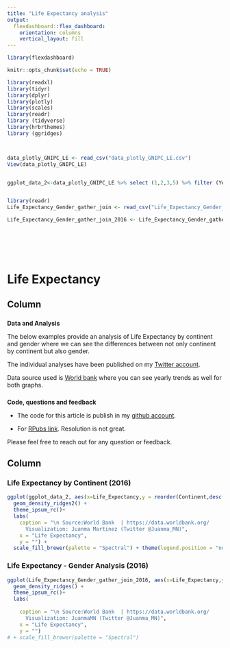 ```yaml
---
title: "Life Expectancy analysis"
output: 
  flexdashboard::flex_dashboard:
    orientation: columns
    vertical_layout: fill
---
```


```r
library(flexdashboard)

knitr::opts_chunk$set(echo = TRUE)

library(readxl)
library(tidyr)
library(dplyr)
library(plotly)
library(scales)
library(readr)
library (tidyverse)
library(hrbrthemes)
library (ggridges)



data_plotly_GNIPC_LE <- read_csv("data_plotly_GNIPC_LE.csv")
View(data_plotly_GNIPC_LE)


ggplot_data_2<-data_plotly_GNIPC_LE %>% select (1,2,3,5) %>% filter (Year == 2016 & Continent %in% c("Africa", "Asia", "Europe", "N.America", "Oceania", "S.America"))


library(readr)
Life_Expectancy_Gender_gather_join <- read_csv("Life_Expectancy_Gender_gather_join.csv")

Life_Expectancy_Gender_gather_join_2016 <- Life_Expectancy_Gender_gather_join %>%filter(Year==2016  & Continent %in% c("Africa", 
                                                                                                                       "Asia", 
                                                                                                                       "Europe", 
                                                                                                                       "N.America", 
                                                                                                                       "Oceania", 
                                                                                                                       "S.America")) 

```

Life Expectancy {data-orientation=rows}
=====================================  

Column {data-width=200, data-height=300}
-------------------------------------

###

**Data and Analysis**

The below examples provide an analysis of Life Expectancy by continent and gender where we can see the differences between not only continent by continent but also gender.


The individual analyses have been published on my [Twitter account](https://twitter.com/Juanma_MN).


Data source used is [World bank](https://data.worldbank.org/) where you can see yearly trends as well for both graphs.



###

**Code, questions and feedback**


* The code for this article is publish in my [github account](https://github.com/JuanmaMN/Flexdashboard).  

* For [RPubs link](http://rpubs.com/Juanma7/437528). Resolution is not great.




Please feel free to reach out for any question or feedback.

Column {data-width=800, data-height=700}
-------------------------------------

### Life Expectancy by Continent (2016)

```r

ggplot(ggplot_data_2, aes(x=Life_Expectancy,y = reorder(Continent,desc(Continent)), fill = Continent, group = Continent)) +
  geom_density_ridges2() +
  theme_ipsum_rc()+
  labs(
    caption = "\n Source:World Bank  | https://data.worldbank.org/
      Visualization: Juanma Martinez (Twitter @Juanma_MN)",
    x = "Life Expectancy",
    y = "") +
  scale_fill_brewer(palette = "Spectral") + theme(legend.position = "none")
```



### Life Expectancy - Gender Analysis (2016)

```r

ggplot(Life_Expectancy_Gender_gather_join_2016, aes(x=Life_Expectancy,y = reorder(Continent,desc(Continent)), fill = Gender, group = interaction(Continent, Gender)),width=800, height=700) +
  geom_density_ridges() + 
  theme_ipsum_rc()+
  labs(
    
    caption = "\n Source:World Bank  | https://data.worldbank.org/
      Visualization: JuanmaMN (Twitter @Juanma_MN)",
    x = "Life Expectancy",
    y = "") 
# + scale_fill_brewer(palette = "Spectral")

```
